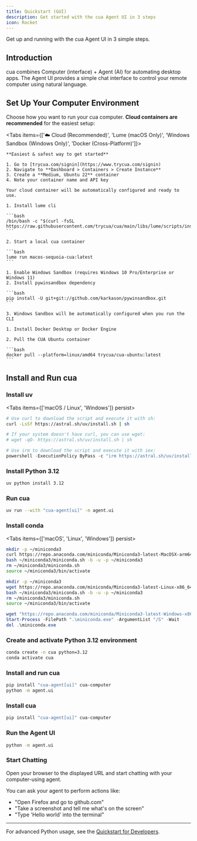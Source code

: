 ```yaml
---
title: Quickstart (GUI)
description: Get started with the cua Agent UI in 3 steps
icon: Rocket
---
```



Get up and running with the cua Agent UI in 3 simple steps.

<Steps>
<Step>

## Introduction

cua combines Computer (interface) + Agent (AI) for automating desktop apps. The Agent UI provides a simple chat interface to control your remote computer using natural language.

</Step>

<Step>

## Set Up Your Computer Environment

Choose how you want to run your cua computer. **Cloud containers are recommended** for the easiest setup:

<Tabs items={['☁️ Cloud (Recommended)', 'Lume (macOS Only)', 'Windows Sandbox (Windows Only)', 'Docker (Cross-Platform)']}>
  <Tab value="☁️ Cloud (Recommended)">
    
    **Easiest & safest way to get started**
    
    1. Go to [trycua.com/signin](https://www.trycua.com/signin)
    2. Navigate to **Dashboard > Containers > Create Instance**
    3. Create a **Medium, Ubuntu 22** container
    4. Note your container name and API key
    
    Your cloud container will be automatically configured and ready to use.

  </Tab>
  <Tab value="Lume (macOS Only)">
    
    1. Install lume cli

    ```bash
    /bin/bash -c "$(curl -fsSL https://raw.githubusercontent.com/trycua/cua/main/libs/lume/scripts/install.sh)"
    ```

    2. Start a local cua container

    ```bash
    lume run macos-sequoia-cua:latest
    ```

  </Tab>
  <Tab value="Windows Sandbox (Windows Only)">
    
    1. Enable Windows Sandbox (requires Windows 10 Pro/Enterprise or Windows 11)
    2. Install pywinsandbox dependency

    ```bash
    pip install -U git+git://github.com/karkason/pywinsandbox.git
    ```

    3. Windows Sandbox will be automatically configured when you run the CLI

  </Tab>
  <Tab value="Docker (Cross-Platform)">
    
    1. Install Docker Desktop or Docker Engine

    2. Pull the CUA Ubuntu container

    ```bash
    docker pull --platform=linux/amd64 trycua/cua-ubuntu:latest
    ```

  </Tab>
</Tabs>

</Step>

<Step>

## Install and Run cua

<Accordions type="single" defaultValue="uv">

<Accordion title="uv (Recommended)" value="uv">

### Install uv

<Tabs items={['macOS / Linux', 'Windows']} persist>
<Tab value="macOS / Linux">

```bash
# Use curl to download the script and execute it with sh:
curl -LsSf https://astral.sh/uv/install.sh | sh

# If your system doesn't have curl, you can use wget:
# wget -qO- https://astral.sh/uv/install.sh | sh
```

</Tab>
<Tab value="Windows">

```powershell
# Use irm to download the script and execute it with iex:
powershell -ExecutionPolicy ByPass -c "irm https://astral.sh/uv/install.ps1 | iex"
```

</Tab>
</Tabs>

### Install Python 3.12

```bash
uv python install 3.12
```

### Run cua

```bash
uv run --with "cua-agent[ui]" -m agent.ui
```

</Accordion>

<Accordion title="conda" value="conda">

### Install conda

<Tabs items={['macOS', 'Linux', 'Windows']} persist>
<Tab value="macOS">

```bash
mkdir -p ~/miniconda3
curl https://repo.anaconda.com/miniconda/Miniconda3-latest-MacOSX-arm64.sh -o ~/miniconda3/miniconda.sh
bash ~/miniconda3/miniconda.sh -b -u -p ~/miniconda3
rm ~/miniconda3/miniconda.sh
source ~/miniconda3/bin/activate
```

</Tab>
<Tab value="Linux">

```bash
mkdir -p ~/miniconda3
wget https://repo.anaconda.com/miniconda/Miniconda3-latest-Linux-x86_64.sh -O ~/miniconda3/miniconda.sh
bash ~/miniconda3/miniconda.sh -b -u -p ~/miniconda3
rm ~/miniconda3/miniconda.sh
source ~/miniconda3/bin/activate
```

</Tab>
<Tab value="Windows">

```powershell
wget "https://repo.anaconda.com/miniconda/Miniconda3-latest-Windows-x86_64.exe" -outfile ".\miniconda.exe"
Start-Process -FilePath ".\miniconda.exe" -ArgumentList "/S" -Wait
del .\miniconda.exe
```

</Tab>
</Tabs>

### Create and activate Python 3.12 environment

```bash
conda create -n cua python=3.12
conda activate cua
```

### Install and run cua

```bash
pip install "cua-agent[ui]" cua-computer
python -m agent.ui
```

</Accordion>

<Accordion title="pip" value="pip">

### Install cua

```bash
pip install "cua-agent[ui]" cua-computer
```

### Run the Agent UI

```bash
python -m agent.ui
```

</Accordion>

</Accordions>

### Start Chatting

Open your browser to the displayed URL and start chatting with your computer-using agent.

You can ask your agent to perform actions like:

- "Open Firefox and go to github.com"
- "Take a screenshot and tell me what's on the screen"
- "Type 'Hello world' into the terminal"

</Step>
</Steps>

---

For advanced Python usage, see the [Quickstart for Developers](/quickstart-devs).
